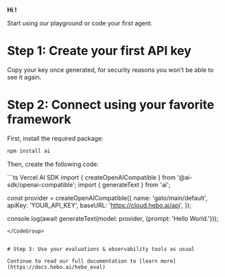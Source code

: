 
<Logo className="hidden md:flex"/>

**Hi <UserName />!**

Start using our playground or code your first agent.

# Step 1: Create your first API key

<GenerateAPIKey />
Copy your key once generated, for security reasons you won’t be able to see it again.


# Step 2: Connect using your favorite framework

First, install the required package:

```bash Vercel AI SDK
npm install ai
```

Then, create the following code:

<CodeGroup>
```ts Vercel AI SDK
import { createOpenAICompatible } from '@ai-sdk/openai-compatible';
import { generateText } from 'ai';

const provider = createOpenAICompatible({
  name: 'gato/main/default',
  apiKey: 'YOUR_API_KEY',
  baseURL: 'https://cloud.hebo.ai/api',
});

console.log(await generateText(model: provider, {prompt: 'Hello World.'}));
```
</CodeGroup>


# Step 3: Use your evaluations & observability tools as usual

Continue to read our full documentation to [learn more](https://docs.hebo.ai/hebo_eval)

